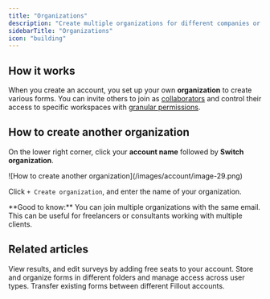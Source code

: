 ```yaml
---
title: "Organizations"
description: "Create multiple organizations for different companies or groups. Join multiple organizations with the same email."
sidebarTitle: "Organizations"
icon: "building"
---
```


## How it works

When you create an account, you set up your own **organization** to create various forms. You can invite others to join as [collaborators](/invite-collaborators) and control their access to specific workspaces with [granular permissions](/invite-collaborators).

## How to create another organization

On the lower right corner, click your **account name** followed by **Switch organization**.

<Frame style={{ width: '288px' , height: '409px' }}>
  ![How to create another organization](/images/account/image-29.png)
</Frame>

Click `+ Create organization`, and enter the name of your organization.

<Check>
**Good to know:** You can join multiple organizations with the same email. This can be useful for freelancers or consultants working with multiple clients.
</Check>

## Related articles

<CardGroup cols={3}>
  <Card title="Invite team members to your forms" icon="user-plus" iconType="regular" color="#FFC738" href="/invite-collaborators">
    View results, and edit surveys by adding free seats to your account.
  </Card>
  <Card title="Workspaces" icon="folders" iconType="regular" color="#FFC738" href="/workspaces">
    Store and organize forms in different folders and manage access across user types.
  </Card>
  <Card title="Import and export forms" icon="folder-open" iconType="regular" color="#FFC738" href="/importing-and-exporting-forms">
    Transfer existing forms between different Fillout accounts.
  </Card>
</CardGroup>
